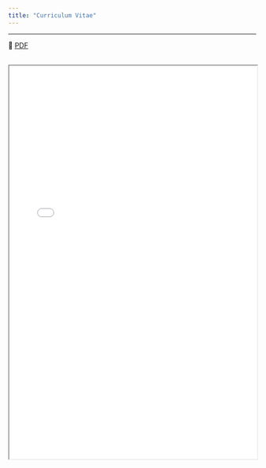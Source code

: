 ```yaml
---
title: "Curriculum Vitae"
---
```


---

📄 [PDF](assets/resume.pdf){target="_blank"}

<br>
<iframe src="assets/resume.pdf" width="100%" height="800px"></iframe>